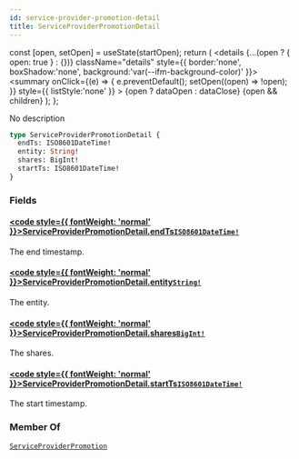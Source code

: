 ```yaml
---
id: service-provider-promotion-detail
title: ServiceProviderPromotionDetail
---
```









  const [open, setOpen] = useState(startOpen);
  return (
    <details {...(open ? { open: true } : {})} className="details" style={{ border:'none', boxShadow:'none', background:'var(--ifm-background-color)' }}>
      <summary
        onClick={(e) => {
          e.preventDefault();
          setOpen((open) => !open);
        }}
        style={{ listStyle:'none' }}
      >
      {open ? dataOpen : dataClose}
      </summary>
      {open && children}
    </details>
  );
};








No description


```graphql
type ServiceProviderPromotionDetail {
  endTs: ISO8601DateTime!
  entity: String!
  shares: BigInt!
  startTs: ISO8601DateTime!
}
```




### Fields

#### [<code style={{ fontWeight: 'normal' }}>ServiceProviderPromotionDetail.<b>endTs</b></code>](#)<Bullet />[`ISO8601DateTime!`](/schema/types/scalars/iso8601-date-time.mdx) <Badge class="badge badge--secondary" text="non-null"/> <Badge class="badge badge--secondary" text="scalar"/> 
The end timestamp.


#### [<code style={{ fontWeight: 'normal' }}>ServiceProviderPromotionDetail.<b>entity</b></code>](#)<Bullet />[`String!`](/schema/types/scalars/string.mdx) <Badge class="badge badge--secondary" text="non-null"/> <Badge class="badge badge--secondary" text="scalar"/> 
The entity.


#### [<code style={{ fontWeight: 'normal' }}>ServiceProviderPromotionDetail.<b>shares</b></code>](#)<Bullet />[`BigInt!`](/schema/types/scalars/big-int.mdx) <Badge class="badge badge--secondary" text="non-null"/> <Badge class="badge badge--secondary" text="scalar"/> 
The shares.


#### [<code style={{ fontWeight: 'normal' }}>ServiceProviderPromotionDetail.<b>startTs</b></code>](#)<Bullet />[`ISO8601DateTime!`](/schema/types/scalars/iso8601-date-time.mdx) <Badge class="badge badge--secondary" text="non-null"/> <Badge class="badge badge--secondary" text="scalar"/> 
The start timestamp.






### Member Of

[`ServiceProviderPromotion`](/schema/types/objects/service-provider-promotion.mdx)  <Badge class="badge badge--secondary" text="object"/>


